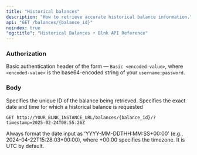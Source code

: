 ```yaml
---
title: "Historical balances"
description: "How to retrieve accurate historical balance information."
api: "GET /balances/{balance_id}"
noindex: true
"og:title": "Historical Balances • Blnk API Reference"
---
```



### Authorization
Basic authentication header of the form — `Basic <encoded-value>`, where `<encoded-value>` is the base64-encoded string of your `username:password`.

### Body
<ParamField path="balance_id" type="string">
  Specifies the unique ID of the balance being retrieved. 
</ParamField>
<ParamField query="timestamp" type="string" required>
  Specifies the exact date and time for which a historical balance is requested

  ```
  GET http://YOUR_BLNK_INSTANCE_URL/balances/{balance_id}/?timestamp=2025-02-24T08:55:26Z
  ```

  Always format the date input as ‘YYYY-MM-DDTHH:MM:SS+00:00’ (e.g., 2024-04-22T15:28:03+00:00), where +00:00 specifies the timezone. It is UTC by default.
</ParamField>

<NeedHelp />